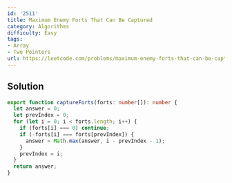 ```yaml
---
id: '2511'
title: Maximum Enemy Forts That Can Be Captured
category: Algorithms
difficulty: Easy
tags:
- Array
- Two Pointers
url: https://leetcode.com/problems/maximum-enemy-forts-that-can-be-captured
---
```


## Solution

```typescript filename="solution.ts" copy
export function captureForts(forts: number[]): number {
  let answer = 0;
  let prevIndex = 0;
  for (let i = 0; i < forts.length; i++) {
    if (forts[i] === 0) continue;
    if (-forts[i] === forts[prevIndex]) {
      answer = Math.max(answer, i - prevIndex - 1);
    }
    prevIndex = i;
  }
  return answer;
}
```

